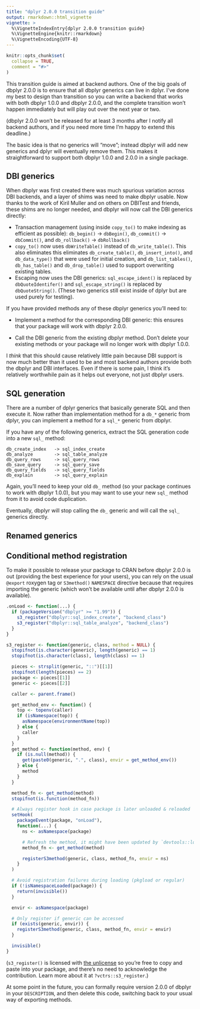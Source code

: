 ```yaml
---
title: "dplyr 2.0.0 transition guide"
output: rmarkdown::html_vignette
vignette: >
  %\VignetteIndexEntry{dplyr 2.0.0 transition guide}
  %\VignetteEngine{knitr::rmarkdown}
  %\VignetteEncoding{UTF-8}
---
```


```r
knitr::opts_chunk$set(
  collapse = TRUE,
  comment = "#>"
)
```

This transition guide is aimed at backend authors.
One of the big goals of dbplyr 2.0.0 is to ensure that all dbplyr generics can live in dplyr.
I've done my best to design than transition so you can write a backend that works with both dbplyr 1.0.0 and dbplyr 2.0.0, and the complete transition won't happen immediately but will play out over the next year or two.

(dbplyr 2.0.0 won't be released for at least 3 months after I notify all backend authors, and if you need more time I'm happy to extend this deadline.)

The basic idea is that no generics will "move"; instead dbplyr will add new generics and dplyr will eventually remove them.
This makes it straightforward to support both dbplyr 1.0.0 and 2.0.0 in a single package.

## DBI generics

When dbplyr was first created there was much spurious variation across DBI backends, and a layer of shims was need to make dbplyr usable.
Now thanks to the work of Kiril Muller and on others on DBITest and friends, these shims are no longer needed, and dbplyr will now call the DBI generics directly:

-   Transaction management (using inside `copy_to()` to make indexing as efficient as possible): `db_begin()` -\> `dbBegin()`, `db_commit()` -\> `dbCommit()`, and `db_rollback()` -\> `dbRollback()`
-   `copy_to()` now uses `dbWriteTable()` instead of `db_write_table()`. This also eliminates this eliminates `db_create_table()`, `db_insert_into()`, and `db_data_type()` that were used for initial creation, and `db_list_tables()`, `db_has_table()` and `db_drop_table()` used to support overwriting existing tables.
-   Escaping now uses the DBI generics: `sql_escape_ident()` is replaced by `dbQuoteIdentifer()` and `sql_escape_string()` is replaced by `dbQuoteString()`. (These two generics still exist inside of dplyr but are used purely for testing).

If you have provided methods any of these dbplyr generics you'll need to:

-   Implement a method for the corresponding DBI generic: this ensures that your package will work with dbplyr 2.0.0.

```{=html}
<!-- -->
```
-   Call the DBI generic from the existing dbplyr method.
    Don't delete your existing methods or your package will no longer work with dbplyr 1.0.0.

I *think* that this should cause relatively little pain because DBI support is now much better than it used to be and most backend authors provide both the dbplyr and DBI interfaces.
Even if there is some pain, I think it's relatively worthwhile pain as it helps out everyone, not just dbplyr users.

## SQL generation

There are a number of dplyr generics that basically generate SQL and then execute it.
Now rather than implementation method for a `db_*` generic from dplyr, you can implement a method for a `sql_*` generic from dbplyr.

If you have any of the following generics, extract the SQL generation code into a new `sql_` method:

    db_create_index   -> sql_index_create
    db_analyze        -> sql_table_analyze
    db_query_rows     -> sql_query_rows
    db_save_query     -> sql_query_save
    db_query_fields   -> sql_query_fields
    db_explain        -> sql_query_explain

Again, you'll need to keep your old `db_` method (so your package continues to work with dbplyr 1.0.0), but you may want to use your new `sql_` method from it to avoid code duplication.

Eventually, dbplyr will stop calling the `db_` generic and will call the `sql_` generics directly.

## Renamed generics

## Conditional method registration

To make it possible to release your package to CRAN before dbplyr 2.0.0 is out (providing the best experience for your users), you can rely on the usual `@export` roxygen tag or `S3method()` `NAMESPACE` directive because that requires importing the generic (which won't be available until after dbplyr 2.0.0 is available).

```r
.onLoad <- function(...) {
  if (packageVersion("dbplyr" >= "1.99")) {
    s3_register("dbplyr::sql_index_create", "backend_class")
    s3_register("dbplyr::sql_table_analyze", "backend_class")
  }
}

s3_register <- function(generic, class, method = NULL) {
  stopifnot(is.character(generic), length(generic) == 1)
  stopifnot(is.character(class), length(class) == 1)

  pieces <- strsplit(generic, "::")[[1]]
  stopifnot(length(pieces) == 2)
  package <- pieces[[1]]
  generic <- pieces[[2]]

  caller <- parent.frame()

  get_method_env <- function() {
    top <- topenv(caller)
    if (isNamespace(top)) {
      asNamespace(environmentName(top))
    } else {
      caller
    }
  }
  get_method <- function(method, env) {
    if (is.null(method)) {
      get(paste0(generic, ".", class), envir = get_method_env())
    } else {
      method
    }
  }

  method_fn <- get_method(method)
  stopifnot(is.function(method_fn))

  # Always register hook in case package is later unloaded & reloaded
  setHook(
    packageEvent(package, "onLoad"),
    function(...) {
      ns <- asNamespace(package)

      # Refresh the method, it might have been updated by `devtools::load_all()`
      method_fn <- get_method(method)

      registerS3method(generic, class, method_fn, envir = ns)
    }
  )

  # Avoid registration failures during loading (pkgload or regular)
  if (!isNamespaceLoaded(package)) {
    return(invisible())
  }

  envir <- asNamespace(package)

  # Only register if generic can be accessed
  if (exists(generic, envir)) {
    registerS3method(generic, class, method_fn, envir = envir)
  }

  invisible()
}
```

(`s3_register()` is licensed with [the unlicense](https://choosealicense.com/licenses/unlicense/) so you're free to copy and paste into your package, and there's no need to acknowledge the contribution.
Learn more about it at `?vctrs::s3_register`.)

At some point in the future, you can formally require version 2.0.0 of dbplyr in your `DESCRIPTION`, and then delete this code, switching back to your usual way of exporting methods.
